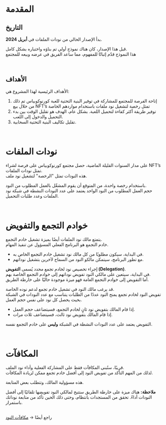# المقدمة  

## التاريخ  

بدأ الإصدار الحالي من نودات الملفات في **أبريل 2024**.  

قبل هذا الإصدار، كان هناك نموذج أولي تم بناؤه واختباره بشكل كامل.  
هذا النموذج قدّم إثباتًا للمفهوم، مما ساعد الفريق في عرضه وبيعه للمجتمع 

<br />  

## الأهداف  

الأهداف الرئيسية لهذا المشروع هي:  

<ol className="list-decimal pl-6 space-y-2">
  <li>
    إتاحة الفرصة للمجتمع للمشاركة في توفير البنية التحتية للعبة كورنوكوبياس
    تم ذلك من خلال بيع NFT’s تمثل رخصة لتشغيل نود ملفات باستخدام مواردهم الخاصة
  </li>
  <li>
    توفير طريقة أكثر كفاءة لتحميل اللعبة.  
    بشكل عام، الهدف هو تقليل الوقت بين بدء التحميل والدخول إلى اللعب.
  </li>
  <li>
    تقليل تكاليف البنية التحتية السحابية.
  </li>
</ol>  

<br />  

# نودات الملفات  

على مدار السنوات القليلة الماضية، حصل مجتمع كورنوكوبياس على فرصة لشراء NFT’s تمثل نودات الملفات.  
هذه النودات تمثل "الرخصة" لتشغيل نود ملف.  

باستخدام رخصة واحدة، من المتوقع أن يقوم المشغّل بالعمل المطلوب من النود.  
حجم العمل المطلوب من النود الواحد يعتمد على عدد النودات النشطة في شبكة نود الملفات وعدد طلبات التحميل.  

<br />  

# خوادم التجمع والتفويض  

يتمتع مالك نود الملفات أيضًا بميزة تشغيل خادم التجمع.  
خادم التجمع هو البرنامج الفعلي المسؤول عن تنفيذ المهام.  

- في البداية، سيكون مطلوبًا من كل مالك نود تشغيل خادم التجمع الخاص به.  
- مع تطور البرنامج، سيتمكن مالكو النود من السماح لآخرين بتشغيل نوداتهم.  

إجراء تخصيص نود لخادم تجمع محدد يُسمى **التفويض (Delegation)**.  
في البداية، سيتعين على مالكي النود تفويض نوداتهم إلى خوادم التجمع الخاصة بهم.  
أما التفويض إلى خوادم التجمع العامة فهو ميزة موجودة حاليًا على خارطة الطريق.  

قد يرغب مالك النود في تشغيل خادم تجمع لدعم نوده الخاصة.  
تفويض النود لخادم تجمع يمنح النود عددًا من الطلبات يتناسب مع عدد النودات في الشبكة بحيث يحصل كل نود على نفس حجم العمل.  

- إذا قام المالك بتفويض نود ثانٍ لخادم التجمع، فسيتضاعف حجم العمل.  
- إذا قام المالك بتفويض نود ثالث، فسيتضاعف ثلاث مرات.  

التفويض يعتمد على عدد النودات النشطة في الشبكة **وليس** على خادم التجمع نفسه.  

<br />  

# المكافآت  

قريبًا، ستُبنى المكافآت فقط على المشاركة الفعلية وأداء نود الملف.  
لذلك من المهم التأكد من تفويض النود إلى أفضل خادم تجمع ممكن لزيادة المكافآت.  

هذه مسؤولية المالك، وتتطلب بعض المتابعة.  

<div className="note-box green transparent">
  <b>ملاحظة:</b> هناك ميزة على خارطة الطريق ستتيح لمالكي النود تفويضها تلقائيًا إلى أفضل النودات أداءً.  
  تحقق من المستجدات بانتظام، وحتى ذلك الحين تأكد من متابعة نوداتك باستمرار.
</div>  

<br />  

راجع أيضًا → [مكافآت النود](/docs/nodes/guide-file-node-pool/node-rewards)  
